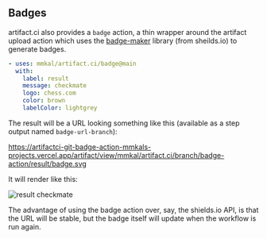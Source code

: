## Badges

artifact.ci also provides a `badge` action, a thin wrapper around the artifact upload action which uses the [badge-maker](https://github.com/badges/shields) library (from sheilds.io) to generate badges.

```yaml
- uses: mmkal/artifact.ci/badge@main
  with:
    label: result
    message: checkmate
    logo: chess.com
    color: brown
    labelColor: lightgrey
```

The result will be a URL looking something like this (available as a step output named `badge-url-branch`):

https://artifactci-git-badge-action-mmkals-projects.vercel.app/artifact/view/mmkal/artifact.ci/branch/badge-action/result/badge.svg

It will render like this:

![result checkmate](https://artifactci-git-badge-action-mmkals-projects.vercel.app/artifact/view/mmkal/artifact.ci/branch/badge-action/result/badge.svg)

The advantage of using the badge action over, say, the shields.io API, is that the URL will be stable, but the badge itself will update when the workflow is run again.

